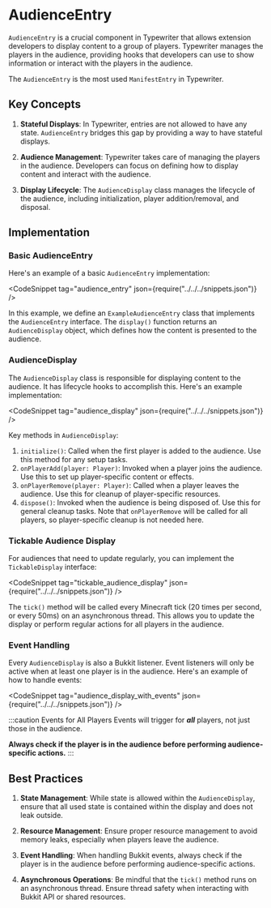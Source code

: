 
# AudienceEntry

`AudienceEntry` is a crucial component in Typewriter that allows extension developers to display content to a group of players.
Typewriter manages the players in the audience, providing hooks that developers can use to show information or interact with the players in the audience.

The `AudienceEntry` is the most used `ManifestEntry` in Typewriter.


## Key Concepts

1. **Stateful Displays**: In Typewriter, entries are not allowed to have any state. `AudienceEntry` bridges this gap by providing a way to have stateful displays.

2. **Audience Management**: Typewriter takes care of managing the players in the audience. Developers can focus on defining how to display content and interact with the audience.

3. **Display Lifecycle**: The `AudienceDisplay` class manages the lifecycle of the audience, including initialization, player addition/removal, and disposal.

## Implementation

### Basic AudienceEntry

Here's an example of a basic `AudienceEntry` implementation:

<CodeSnippet tag="audience_entry" json={require("../../../snippets.json")} />

In this example, we define an `ExampleAudienceEntry` class that implements the `AudienceEntry` interface. 
The `display()` function returns an `AudienceDisplay` object, which defines how the content is presented to the audience.

### AudienceDisplay

The `AudienceDisplay` class is responsible for displaying content to the audience.
It has lifecycle hooks to accomplish this.
Here's an example implementation:

<CodeSnippet tag="audience_display" json={require("../../../snippets.json")} />

Key methods in `AudienceDisplay`:

1. `initialize()`: Called when the first player is added to the audience. Use this method for any setup tasks.
2. `onPlayerAdd(player: Player)`: Invoked when a player joins the audience. Use this to set up player-specific content or effects.
3. `onPlayerRemove(player: Player)`: Called when a player leaves the audience. Use this for cleanup of player-specific resources.
4. `dispose()`: Invoked when the audience is being disposed of. Use this for general cleanup tasks. Note that `onPlayerRemove` will be called for all players, so player-specific cleanup is not needed here.

### Tickable Audience Display

For audiences that need to update regularly, you can implement the `TickableDisplay` interface:

<CodeSnippet tag="tickable_audience_display" json={require("../../../snippets.json")} />

The `tick()` method will be called every Minecraft tick (20 times per second, or every 50ms) on an asynchronous thread. 
This allows you to update the display or perform regular actions for all players in the audience.

### Event Handling

Every `AudienceDisplay` is also a Bukkit listener. 
Event listeners will only be active when at least one player is in the audience. 
Here's an example of how to handle events:

<CodeSnippet tag="audience_display_with_events" json={require("../../../snippets.json")} />

:::caution Events for All Players
Events will trigger for _**all**_ players, not just those in the audience. 

**Always check if the player is in the audience before performing audience-specific actions.**
:::

## Best Practices

1. **State Management**: While state is allowed within the `AudienceDisplay`, ensure that all used state is contained within the display and does not leak outside.

2. **Resource Management**: Ensure proper resource management to avoid memory leaks, especially when players leave the audience.

3. **Event Handling**: When handling Bukkit events, always check if the player is in the audience before performing audience-specific actions.

4. **Asynchronous Operations**: Be mindful that the `tick()` method runs on an asynchronous thread. Ensure thread safety when interacting with Bukkit API or shared resources.
